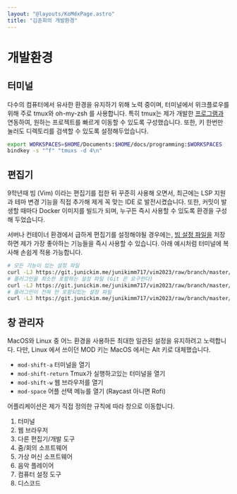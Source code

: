 ```yaml
---
layout: "@layouts/KoMdxPage.astro"
title: "김준희의 개발환경"
---
```


# 개발환경

## 터미널

다수의 컴퓨터에서 유사한 환경을 유지하기 위해 노력 중이며, 터미널에서
위크플로우를 위해 주로 tmux와 oh-my-zsh 를 사용합니다. 특히 tmux는
제가 개발한 [프로그램과](https://github.com/junikimm717/tmuxs) 연동하여, 원하는 프로젝트를 빠르게 이동할 수 있도록
구성했습니다. 또한, 키 한번만 눌러도 디렉토리를 검색할 수 있도록 설정해두었습니다.


```bash
export WORKSPACES=$HOME/Documents:$HOME/docs/programming:$WORKSPACES
bindkey -s "^f" "tmuxs -d 4\n"
```

## 편집기

9학년때 빔 (Vim) 이라는 편집기를 접한 뒤 꾸준히 사용해 오면서, 최근에는
LSP 지원과 테마 변경 기능을 직접 추가해 제게 꼭 맞는 IDE 로 발전시켰습니다.
또한, 커밋이 발생할 때마다 Docker 이미지를 빌드가 되며, 누구든 즉시 사용할 수 있도록 환경을 구성해 두었습니다.

서버나 컨테이너 환경에서 급하게 편집기를 설정해야될 경우에는, [빔 설정
파일을](https://git.junickim.me/junikimm717/vim2023) 저장하면 제가 가장 좋아하는 기능들을 즉시 사용할 수 있습니다. 아래 예시처럼 터미널에 복사해
손쉽게 적용 가능합니다.

```bash
# 모든 기능이 있는 설정 파일
curl -LJ https://git.junickim.me/junikimm717/vim2023/raw/branch/master/lsp.vimrc -o $HOME/.vimrc
# 플러그인을 최소한 포함하는 설정 파일 (Git 은 요구한다)
curl -LJ https://git.junickim.me/junikimm717/vim2023/raw/branch/master/minimal.vimrc -o $HOME/.vimrc
# 플러그인이 전혀 안 포함되있는 설정 파일
curl -LJ https://git.junickim.me/junikimm717/vim2023/raw/branch/master/noplug.vimrc -o $HOME/.vimrc
```

## 창 관리자

MacOS와 Linux 중 어느 환경을 사용하든 최대한 일관된 설정을 유지하려고 노력합니다.
다만, Linux 에서 쓰이던 MOD 키는 MacOS 에서는 Alt 키로 대체했습니다.

- `mod-shift-a` 터미널을 열기
- `mod-shift-return` Tmux가 실행하고있는 터미널을 열기
- `mod-shift-w` 웹 브라우저를 열기
- `mod-space` 어플 선택 메뉴를 열기 (Raycast 아니면 Rofi)

어플리케이션은 제가 직접 정의한 규칙에 따라 창으로 이동합니다.

1. 터미널
2. 웹 브라우저
3. 다른 편집기/개발 도구
4. 줌/회의 소프트웨어
5. 가상 머신 소프트웨어
6. 음악 플레이어
7. 컴퓨터 설정 도구
8. 디스코드
